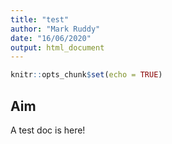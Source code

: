 ```yaml
---
title: "test"
author: "Mark Ruddy"
date: "16/06/2020"
output: html_document
---
```


```r
knitr::opts_chunk$set(echo = TRUE)
```

## Aim

A test doc is here!
